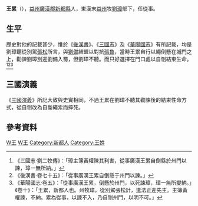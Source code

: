 '''王累'''（{{bd||？|211年|catIdx=W王}}），[[益州|益州]][[廣漢郡|廣漢郡]][[新都縣|新都縣]]人，東漢末[[益州|益州]]牧[[劉璋|劉璋]]部下，任從事。

==生平==

歷史對他的記載甚少，惟於《[[後漢書|後漢書]]》、《[[三國志|三國志]]》及《[[華陽國志|華陽國志]]》有所記載，均是劉璋聽從別駕[[張松|張松]]所言，與[[劉備|劉備]]結盟以對抗[[張魯|張魯]]，當時王累自行以繩倒懸在城門之上，勸諫劉璋別迎劉備入蜀，但劉璋不聽。而只好選擇在門口處以自刎結束生命。<ref>《三國志·劉二牧傳》：「璋主簿黃權陳其利害，從事廣漢王累自倒縣於州門以諫，璋一無所納。」</ref><ref>《後漢書·卷七十五》：「從事廣漢王累自倒懸于州門以諫。」</ref><ref>《華陽國志·卷五》：「從事廣漢王累，倒懸於州門，以死諫璋，璋一無所變納。」《卷十》：「王累，新都人也。州牧璋，從別駕張松計，遣法正迎先主。主簿黃權諫，不納。累為從事，以諫不入，乃自刎州門，以明不可。」</ref>

==三國演義==

《[[三國演義|三國演義]]》所記大致與史實相同，不過王累在劉璋不聽其勸諫後的結束性命方式，從自刎改為自斷繩索而摔死。

== 參考資料 ==
{{reflist}}

{{汉朝人小作品}}

[[Category:三國政治人物|W王]]
[[Category:三国自殺人物|W王]]
[[Category:新都人|Category:新都人]]
[[Category:王姓|Category:王姓]]